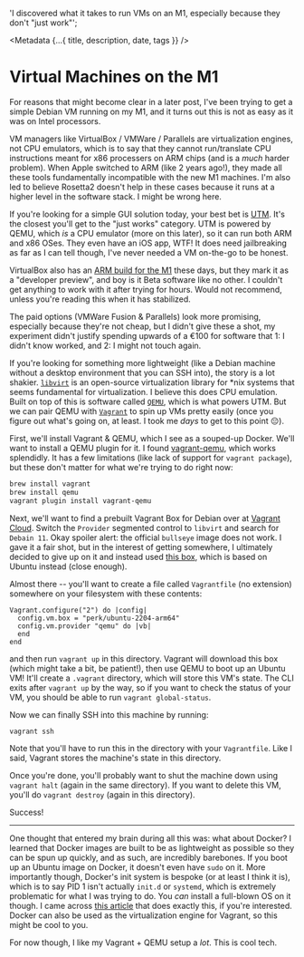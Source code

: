 
  'I discovered what it takes to run VMs on an M1, especially because they don\'t "just work"';

<Metadata {...{ title, description, date, tags }} />

# Virtual Machines on the M1

For reasons that might become clear in a later post, I've been trying to get a simple
Debian VM running on my M1, and it turns out this is not as easy as it was on Intel
processors.

VM managers like VirtualBox / VMWare / Parallels are virtualization engines, not CPU
emulators, which is to say that they cannot run/translate CPU instructions meant for
x86 processers on ARM chips (and is a _much_ harder problem). When Apple switched
to ARM (like 2 years ago!), they made all these tools fundamentally incompatible with
the new M1 machines. I'm also led to believe Rosetta2 doesn't help in these cases
because it runs at a higher level in the software stack. I might be wrong here.

If you're looking for a simple GUI solution today, your best bet is [UTM](https://mac.getutm.app/).
It's the closest you'll get to the "just works" category. UTM is powered by QEMU,
which _is_ a CPU emulator (more on this later), so it can run both ARM and x86 OSes.
They even have an iOS app, WTF! It does need jailbreaking as far as I can tell though,
I've never needed a VM on-the-go to be honest.

VirtualBox also has an [ARM build for the M1](https://www.virtualbox.org/wiki/Downloads)
these days, but they mark it as a "developer preview", and boy is it Beta software
like no other. I couldn't get anything to work with it after trying for hours. Would
not recommend, unless you're reading this when it has stabilized.

The paid options (VMWare Fusion & Parallels) look more promising, especially because
they're not cheap, but I didn't give these a shot, my experiment didn't justify spending
upwards of a €100 for software that 1: I didn't know worked, and 2: I might not touch
again.

If you're looking for something more lightweight (like a Debian machine without a
desktop environment that you can SSH into), the story is a lot shakier. [`libvirt`](https://libvirt.org/)
is an open-source virtualization library for \*nix systems that seems fundamental
for virtualization. I believe this does CPU emulation. Built on top of this is software
called [`QEMU`](https://www.qemu.org/), which is what powers UTM. But we can pair
QEMU with [`Vagrant`](https://vagrantup.com) to spin up VMs pretty easily (once you
figure out what's going on, at least. I took me _days_ to get to this point 😔).

First, we'll install Vagrant & QEMU, which I see as a souped-up Docker. We'll want to install
a QEMU plugin for it. I found [vagrant-qemu](https://github.com/ppggff/vagrant-qemu),
which works splendidly. It has a few limitations (like lack of support for `vagrant package`),
but these don't matter for what we're trying to do right now:

```sh
brew install vagrant
brew install qemu
vagrant plugin install vagrant-qemu
```

Next, we'll want to find a prebuilt Vagrant Box for Debian over at [Vagrant Cloud](https://app.vagrantup.com/boxes/search).
Switch the `Provider` segmented control to `libvirt` and search for `Debain 11`.
Okay spoiler alert: the official `bullseye` image does not work. I gave it a fair
shot, but in the interest of getting somewhere, I ultimately decided to give up on
it and instead used [this box](https://app.vagrantup.com/perk/boxes/ubuntu-2204-arm64),
which is based on Ubuntu instead (close enough).

Almost there -- you'll want to create a file called `Vagrantfile` (no extension) somewhere
on your filesystem with these contents:

```vagrant
Vagrant.configure("2") do |config|
  config.vm.box = "perk/ubuntu-2204-arm64"
  config.vm.provider "qemu" do |vb|
  end
end
```

and then run `vagrant up` in this directory. Vagrant will download this box (which might
take a bit, be patient!), then use QEMU to boot up an Ubuntu VM! It'll create a `.vagrant`
directory, which will store this VM's state. The CLI exits after `vagrant up` by
the way, so if you want to check the status of your VM, you should be able to run
`vagrant global-status`.

Now we can finally SSH into this machine by running:

```sh
vagrant ssh
```

Note that you'll have to run this in the directory with your `Vagrantfile`. Like I
said, Vagrant stores the machine's state in this directory.

Once you're done, you'll probably want to shut the machine down using `vagrant halt`
(again in the same directory). If you want to delete this VM, you'll do `vagrant destroy`
(again in this directory).

Success!

---

One thought that entered my brain during all this was: what about Docker? I learned
that Docker images are built to be as lightweight as possible so they can be spun
up quickly, and as such, are incredibly barebones. If you boot up an Ubuntu image
on Docker, it doesn't even have `sudo` on it. More importantly though, Docker's init
system is bespoke (or at least I think it is), which is to say PID 1 isn't actually
`init.d` or `systemd`, which is extremely problematic for what I was trying to do.
You _can_ install a full-blown OS on it though. I came across [this article](https://betterprogramming.pub/managing-virtual-machines-under-vagrant-on-a-mac-m1-aebc650bc12c)
that does exactly this, if you're interested. Docker can also be used as the virtualization
engine for Vagrant, so this might be cool to you.

For now though, I like my Vagrant + QEMU setup a _lot_. This is cool tech.
